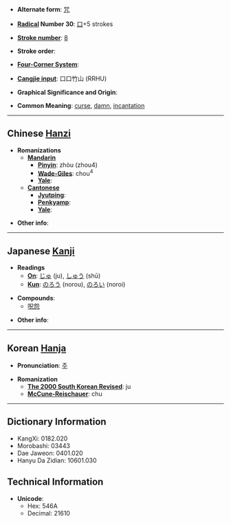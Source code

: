* '''Alternate form''': [[咒]]

* '''[[Wiktionary:Chinese radical index| Radical]] Number 30''': [[Wiktionary:Chinese radical index 口|口]]+5 strokes

* '''[[Wiktionary:Chinese total strokes index|Stroke number]]''': [[Wiktionary:Chinese total strokes index 8|8]]

* '''Stroke order''': 

* '''[[Wiktionary:Chinese four corner index|Four-Corner System]]''': 

* '''[[Wiktionary:Chinese Cangjie index|Cangjie input]]''': 口口竹山 (RRHU)

* '''Graphical Significance and Origin''': 

* '''Common Meaning''': [[curse]], [[damn]], [[incantation]]

----

== Chinese [[Hanzi]] ==

* '''Romanizations'''
** '''[[Mandarin]]'''
*** '''[[Pinyin]]''': zhòu (zhou4)
*** '''[[Wade-Giles]]''': chou<sup>4</sup>
*** '''[[Yale]]''': 
** '''[[Cantonese]]'''
*** '''[[Jyutping]]''':
*** '''[[Penkyamp]]''': 
*** '''[[Yale]]''': 

* '''Other info''': 

----

== Japanese [[Kanji]] ==

* '''Readings'''
** '''[[On]]''': [[じゅ]] (ju), [[しゅう]] (shū)
** '''[[Kun]]''': [[のろう]] (norou), [[のろい]] (noroi)

* '''Compounds''':
**[[呪怨]]

* '''Other info''':  

----

== Korean [[Hanja]] ==

* '''Pronunciation''': [[주]]

* '''Romanization'''
** '''[[The 2000 South Korean Revised Romanization|The 2000 South Korean Revised]]''': ju
** '''[[McCune-Reischauer]]''': chu

----

== Dictionary Information ==

* KangXi: 0182.020
* Morobashi: 03443
* Dae Jaweon: 0401.020
* Hanyu Da Zidian: 10601.030

== Technical Information ==

* '''Unicode''':
** Hex: 546A
** Decimal: 21610